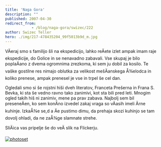 ```yaml
---
title: 'Naga Gora'
description: ""
published: 2007-04-30
redirect_from: 
            - /blog/naga-gora/swizec/222
author: Swizec Teller
hero: ./img/217-478435204_99f5013b9d_m.jpg
---
```

VÄeraj smo s familijo šli na ekspedicijo, lahko reÄete izlet ampak imam raje ekspedicije, do Golice in se nenavadno zabavali. Vse skupaj je bilo poplaÄano z dvema ogromnima zrezkoma, ki sem ju dobil za kosilo. Te vaške gostilne res nimajo oblutka za velikost mešÄanskega Å¾elodca in koliko prenese, ampak prenesel je vse in trpel še cel dan.

Ogledali smo si še rojstni hiši dveh literatov, Franceta Prešerna in Frana S. Bevka, ki sta še vedno ravno tako zanimivi, kot sta bili pred leti. Mnogim ogled takih hiš ni zanimiv, mene pa prav zabava. Najbolj sem bil preseneÄen, ko sem konÄno izvedel zakaj vraga so vÄasih imeli Ärne kuhinje. IzkaÅ¾e se,d a Äe pustimo dimu, da prehaja skozi kuhinjo se tam dovolj ohladi, da ne zaÅ¾ge slamnate strehe.

SliÄica vas pripelje še do veÄ slik na Flickerju.

[![photoset](./img/217-478435204_99f5013b9d_m.jpg "photoset")](http://flickr.com/photos/7280946@N06/sets/72157600160027396/)